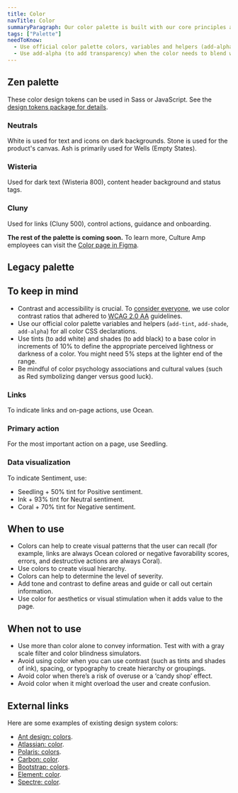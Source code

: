 ```yaml
---
title: Color
navTitle: Color
summaryParagraph: Our color palette is built with our core principles and guidelines as its foundation. We are committed to complying with WCAG AA standard contrast ratios.
tags: ["Palette"]
needToKnow:
  - Use official color palette colors, variables and helpers (add-alpha) for all color CSS declarations. Never hard-code a color without a variable.
  - Use add-alpha (to add transparency) when the color needs to blend with different backgrounds.
---
```



## Zen palette

These color design tokens can be used in Sass or JavaScript. See the [design tokens package for details](https://github.com/cultureamp/kaizen-design-system/tree/master/packages/design-tokens).

### Neutrals

White is used for text and icons on dark backgrounds. Stone is used for the product's canvas. Ash is primarily used for Wells (Empty States).

<ZenNeutrals />

### Wisteria

Used for dark text (Wisteria 800), content header background and status tags.

<ZenWisteria />

### Cluny

Used for links (Cluny 500), control actions, guidance and onboarding.

<ZenCluny />

**The rest of the palette is coming soon.** To learn more, Culture Amp employees can visit the [Color page in Figma](https://www.figma.com/file/GMxm8rvDCbj0Xw3TQWBZ8b/Zen-UI-Kit?node-id=1929%3A81).

## Legacy palette

<ColorShowcase />

## To keep in mind

- Contrast and accessibility is crucial. To [consider everyone](../language#culture-amp-brand-tone-and-design-principles), we use color contrast ratios that adhered to [WCAG 2.0 AA](https://www.w3.org/TR/WCAG20/#visual-audio-contrast-contrast) guidelines.
- Use our official color palette variables and helpers (`add-tint`, `add-shade`, `add-alpha`) for all color CSS declarations.
- Use tints (to add white) and shades (to add black) to a base color in increments of 10% to define the appropriate perceived lightness or darkness of a color. You might need 5% steps at the lighter end of the range.
- Be mindful of color psychology associations and cultural values (such as Red symbolizing danger versus good luck).

### Links

To indicate links and on-page actions, use Ocean.

### Primary action

For the most important action on a page, use Seedling.

### Data visualization

To indicate Sentiment, use:

- Seedling + 50% tint for Positive sentiment.
- Ink + 93% tint for Neutral sentiment.
- Coral + 70% tint for Negative sentiment.



## When to use

- Colors can help to create visual patterns that the user can recall (for example, links are always Ocean colored or negative favorability scores, errors, and destructive actions are always Coral).
- Use colors to create visual hierarchy.
- Colors can help to determine the level of severity.
- Add tone and contrast to define areas and guide or call out certain information.
- Use color for aesthetics or visual stimulation when it adds value to the page.



## When not to use

- Use more than color alone to convey information. Test with with a gray scale filter and color blindness simulators.
- Avoid using color when you can use contrast (such as tints and shades of ink), spacing, or typography to create hierarchy or groupings.
- Avoid color when there’s a risk of overuse or a ‘candy shop’ effect.
- Avoid color when it might overload the user and create confusion.



## External links

Here are some examples of existing design system colors:

- [Ant design: colors](https://ant.design/docs/spec/colors).
- [Atlassian: color](https://www.atlassian.design/guidelines/product/foundations/color).
- [Polaris: colors](https://polaris.shopify.com/design/colors).
- [Carbon: color](https://www.carbondesignsystem.com/guidelines/color/overview).
- [Bootstrap: colors](https://getbootstrap.com/docs/4.3/utilities/colors/).
- [Element: color](https://element.eleme.io/#/en-US/component/color).
- [Spectre: color](https://picturepan2.github.io/spectre/utilities/colors.html).

